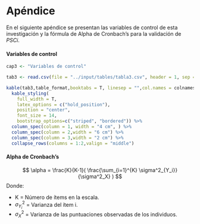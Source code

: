# Apéndice {#apendice}

En el siguiente apéndice se presentan las variables de control de esta investigación y la fórmula de Alpha de Cronbach's para la validación de $PSCi$.

#### Variables de control

```r
cap3 <- "Variables de control"
```

```r
tab3 <- read.csv(file = "../input/tables/tabla3.csv", header = 1, sep = ";", encoding = "UTF-8")

kable(tab3,table_format,booktabs = T, linesep = "",col.names = colnames2, caption = cap3) %>%
  kable_styling(
    full_width = T,
    latex_options = c("hold_position"),
    position = "center",
    font_size = 14,
    bootstrap_options=c("striped", "bordered")) %>%
  column_spec(column = 1, width = "4 cm", ) %>%
  column_spec(column = 2,width = "6 cm") %>%
  column_spec(column = 3,width = "2 cm") %>%
  collapse_rows(columns = 1:2,valign = "middle")

```
#### Alpha de Cronbach's

$$
\alpha = \frac{K}{K-1}( \frac{\sum_{i=1}^{K} \sigma^2_{Y_i}} {\sigma^2_X}  )
$$
Donde:

* K = Número de ítems en la escala.
* $\sigma^2_{Y_i}$ = Varianza del ítem i.
* $\sigma^2_X$ = Varianza de las puntuaciones observadas de los individuos.

